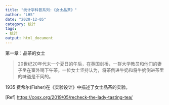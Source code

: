 ```yaml
---
title: "统计学科普系列:《女士品茶》"
author: "LHS"
date: "2020-12-05"
category: 统计
tags: 
- 统计
output: html_document
---
```


第一章：品茶的女士


> 20世纪20年代末一个夏日的午后，在英国剑桥，一群大学教员和他们的妻子坐在室外喝下午茶。一位女士坚持认为，将茶倒进牛奶和将牛奶倒进茶里的味道是不同的。

1935 费希尔(Fisher)在《实验设计》中描述了女士品茶的实验。


[Ref] <https://cosx.org/2019/05/recheck-the-lady-tasting-tea/>